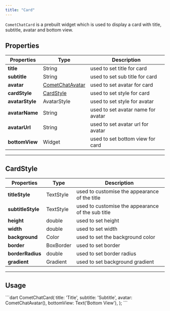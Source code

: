 ```yaml
---
title: "Card"
---
```


`CometChatCard` is a prebuilt widget which is used to display a card with title, subtitle, avatar and bottom view.

## Properties

| Properties      | Type                                              | Description                        |
| --------------- | ------------------------------------------------- | ---------------------------------- |
| **title**       | String                                            | used to set title for card         |
| **subtitle**    | String                                            | used to set sub title for card     |
| **avatar**      | [CometChatAvatar](/ui-kit/flutter/v4/avatar) | used to set avatar for card        |
| **cardStyle**   | [CardStyle](/ui-kit/flutter/v4/card)         | used to set style for card         |
| **avatarStyle** | AvatarStyle                                       | used to set style for avatar       |
| **avatarName**  | String                                            | used to set avatar name for avatar |
| **avatarUrl**   | String                                            | used to set avatar url for avatar  |
| **bottomView**  | Widget                                            | used to set bottom view for card   |

***

## CardStyle

| Properties        | Type      | Description                                       |
| ----------------- | --------- | ------------------------------------------------- |
| **titleStyle**    | TextStyle | used to customise the appearance of the title     |
| **subtitleStyle** | TextStyle | used to customise the appearance of the sub title |
| **height**        | double    | used to set height                                |
| **width**         | double    | used to set width                                 |
| **background**    | Color     | used to set the background color                  |
| **border**        | BoxBorder | used to set border                                |
| **borderRadius**  | double    | used to set border radius                         |
| **gradient**      | Gradient  | used to set background gradient                   |

***

## Usage

<Tabs>
<Tab title="Dart">
```dart
CometChatCard(
  title: 'Title',
  subtitle: 'Subtitle',
  avatar: CometChatAvatar(),
  bottomView: Text('Bottom View'),
);
```

</Tab>

</Tabs>
